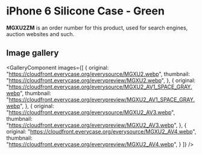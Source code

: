 
# iPhone 6 Silicone Case - Green

<Callout type='info' emoji='👉🏻'>**MGXU2ZM** is an order number for this product, used for search engines, auction websites and such.</Callout>

## Image gallery

<GalleryComponent
    images={[
      {
        original: "https://cloudfront.everycase.org/everysource/MGXU2.webp",
        thumbnail: "https://cloudfront.everycase.org/everypreview/MGXU2.webp",
      },
      {
        original: "https://cloudfront.everycase.org/everysource/MGXU2_AV1_SPACE_GRAY.webp",
        thumbnail: "https://cloudfront.everycase.org/everypreview/MGXU2_AV1_SPACE_GRAY.webp",
      },
      {
        original: "https://cloudfront.everycase.org/everysource/MGXU2_AV3.webp",
        thumbnail: "https://cloudfront.everycase.org/everypreview/MGXU2_AV3.webp",
      },
      {
        original: "https://cloudfront.everycase.org/everysource/MGXU2_AV4.webp",
        thumbnail: "https://cloudfront.everycase.org/everypreview/MGXU2_AV4.webp",
      }
    ]}
  />
